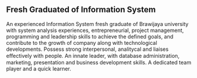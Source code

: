 ## Fresh Graduated of Information System
An experienced Information System fresh graduate of Brawijaya university with system analysis  experiences, entrepreneurial, project management, programming and leadership skills to achieve the defined goals, and contribute to the growth of company along with technological developments. Possess strong interpersonal, analitycal and liaises eﬀectively with people. An innate leader, with database administration, marketing, presentation and business development skills. A dedicated team player and a quick learner.